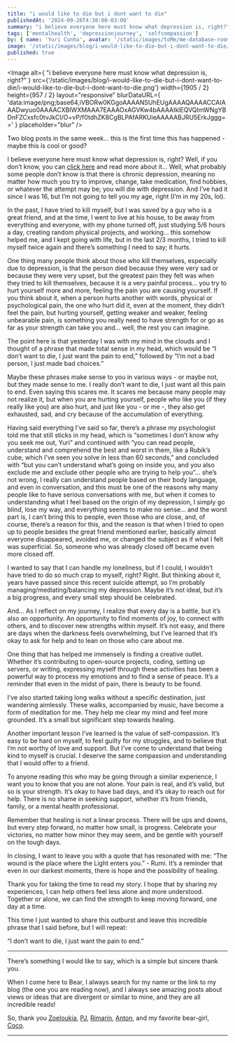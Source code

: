 ```yaml
---
title: "i would like to die but i dont want to die"
publishedAt: '2024-09-26T4:30:00-03:00'
summary: "i believe everyone here must know what depression is, right?"
tags: ['mentalhealth', 'depressionjourney', 'selfcompassion']
by: { name: 'Yuri Cunha', avatar: '/static/images/toMe/me-database-room.png' }
image: '/static/images/blog/i-would-like-to-die-but-i-dont-want-to-die/i-would-like-to-die-but-i-dont-want-to-die.png'
published: true
---
```


<Image
  alt={
    "i believe everyone here must know what depression is, right?"
  }
  src={'/static/images/blog/i-would-like-to-die-but-i-dont-want-to-die/i-would-like-to-die-but-i-dont-want-to-die.png'}
  width={1905 / 2}
  height={957 / 2}
  layout="responsive"
  blurDataURL={
    'data:image/png;base64,iVBORw0KGgoAAAANSUhEUgAAAAQAAAACCAIAAADwyuo0AAAACXBIWXMAAA7EAAAOxAGVKw4bAAAAIklEQVQImWNgYBDnFZCxsfc0tvJkCI/O+vP/f0tdhZK8CgBLPAfARKUieAAAAABJRU5ErkJggg=='
  }
  placeholder="blur"
/>

Two blog posts in the same week… this is the first time this has happened - maybe this is cool or good?

I believe everyone here must know what depression is, right? Well, if you don’t know, you can [click here](https://duckduckgo.com/?q=depression+mood) and read more about it… Well, what probably some people don’t know is that there is chronic depression, meaning no matter how much you try to improve, change, take medication, find hobbies, or whatever the attempt may be; you will die with depression. And I’ve had it since I was 16, but I’m not going to tell you my age, right (I’m in my 20s, lol).

In the past, I have tried to kill myself, but I was saved by a guy who is a great friend, and at the time, I went to live at his house, to be away from everything and everyone, with my phone turned off, just studying 5/6 hours a day, creating random physical projects, and working… this somehow helped me, and I kept going with life, but in the last 2/3 months, I tried to kill myself twice again and there’s something I need to say; it hurts.

One thing many people think about those who kill themselves, especially due to depression, is that the person died because they were very sad or because they were very upset, but the greatest pain they felt was when they tried to kill themselves, because it is a very painful process… you try to hurt yourself more and more, feeling the pain you are causing yourself. If you think about it, when a person hurts another with words, physical or psychological pain, the one who hurt did it, even at the moment, they didn’t feel the pain, but hurting yourself, getting weaker and weaker, feeling unbearable pain, is something you really need to have strength for or go as far as your strength can take you and… well, the rest you can imagine.

The point here is that yesterday I was with my mind in the clouds and I thought of a phrase that made total sense in my head, which would be “I don’t want to die, I just want the pain to end,” followed by “I’m not a bad person, I just made bad choices.”

Maybe these phrases make sense to you in various ways - or maybe not, but they made sense to me. I really don’t want to die, I just want all this pain to end. Even saying this scares me. It scares me because many people may not realize it, but when you are hurting yourself, people who like you (if they really like you) are also hurt, and just like you - or me -, they also get exhausted, sad, and cry because of the accumulation of everything.

Having said everything I’ve said so far, there’s a phrase my psychologist told me that still sticks in my head, which is “sometimes I don’t know why you seek me out, Yuri” and continued with “you can read people, understand and comprehend the best and worst in them, like a Rubik’s cube, which I’ve seen you solve in less than 60 seconds,” and concluded with “but you can’t understand what’s going on inside you, and you also exclude me and exclude other people who are trying to help you”… she’s not wrong, I really can understand people based on their body language, and even in conversation, and this must be one of the reasons why many people like to have serious conversations with me, but when it comes to understanding what I feel based on the origin of my depression, I simply go blind, lose my way, and everything seems to make no sense… and the worst part is, I can’t bring this to people, even those who are close, and, of course, there’s a reason for this, and the reason is that when I tried to open up to people besides the great friend mentioned earlier, basically almost everyone disappeared, avoided me, or changed the subject as if what I felt was superficial. So, someone who was already closed off became even more closed off.

I wanted to say that I can handle my loneliness, but if I could, I wouldn’t have tried to do so much crap to myself, right? Right. But thinking about it, years have passed since this recent suicide attempt, so I’m probably managing/mediating/balancing my depression. Maybe it’s not ideal, but it’s a big progress, and every small step should be celebrated.

And… As I reflect on my journey, I realize that every day is a battle, but it’s also an opportunity. An opportunity to find moments of joy, to connect with others, and to discover new strengths within myself. It’s not easy, and there are days when the darkness feels overwhelming, but I’ve learned that it’s okay to ask for help and to lean on those who care about me.

One thing that has helped me immensely is finding a creative outlet. Whether it’s contributing to open-source projects, coding, setting up servers, or writing, expressing myself through these activities has been a powerful way to process my emotions and to find a sense of peace. It’s a reminder that even in the midst of pain, there is beauty to be found.

I’ve also started taking long walks without a specific destination, just wandering aimlessly. These walks, accompanied by music, have become a form of meditation for me. They help me clear my mind and feel more grounded. It’s a small but significant step towards healing.

Another important lesson I’ve learned is the value of self-compassion. It’s easy to be hard on myself, to feel guilty for my struggles, and to believe that I’m not worthy of love and support. But I’ve come to understand that being kind to myself is crucial. I deserve the same compassion and understanding that I would offer to a friend.

To anyone reading this who may be going through a similar experience, I want you to know that you are not alone. Your pain is real, and it’s valid, but so is your strength. It’s okay to have bad days, and it’s okay to reach out for help. There is no shame in seeking support, whether it’s from friends, family, or a mental health professional.

Remember that healing is not a linear process. There will be ups and downs, but every step forward, no matter how small, is progress. Celebrate your victories, no matter how minor they may seem, and be gentle with yourself on the tough days.

In closing, I want to leave you with a quote that has resonated with me: “The wound is the place where the Light enters you.” - Rumi. It’s a reminder that even in our darkest moments, there is hope and the possibility of healing.

Thank you for taking the time to read my story. I hope that by sharing my experiences, I can help others feel less alone and more understood. Together or alone, we can find the strength to keep moving forward, one day at a time.

This time I just wanted to share this outburst and leave this incredible phrase that I said before, but I will repeat:

“I don’t want to die, I just want the pain to end.”


---


There’s something I would like to say, which is a simple but sincere thank you.

When I come here to Bear, I always search for my name or the link to my blog (the one you are reading now), and I always see amazing posts about views or ideas that are divergent or similar to mine, and they are all incredible reads!

So, thank you [Zoeloukia](https://zoeloukia.bearblog.dev/were-just-as-wonderful-as-we-always-were), [PJ](https://pj.bearblog.dev/it-doesnt-have-to-be-one-or-the-other), [Rimarin](https://rimarin.bearblog.dev/links), [Anton](https://anton.earth/social-media-crisis), and my favorite bear-girl, [Coco](https://coco-fraise.bearblog.dev/on-having-outgrown-a-city).


---